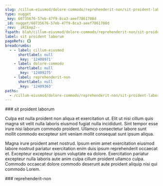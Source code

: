 ```yaml
---
slug: /cillum-eiusmod/dolore-commodo/reprehenderit-non/sit-proident-laborum
type: nugget
_key: 60735676-57eb-47f9-8ca3-aeef7861708d
_id: nugget/60735676-57eb-47f9-8ca3-aeef7861708d
_rev: _iKCEmp2--_
fspath: blah/cillum-eiusmod/dolore-commodo/reprehenderit-non/sit-proident-laborum.md
label: sit proident laborum
pageRefs: {}
breadcrumbs:
  - - label: cillum-eiusmod
      shortlabel: null
      _key: '12408971'
    - label: dolore-commodo
      shortlabel: null
      _key: '12409275'
    - label: reprehenderit-non
      shortlabel: null
      _key: '12409363'
paths:
  - /cillum-eiusmod/dolore-commodo/reprehenderit-non/sit-proident-laborum
---
```


<NuggetArea>
<Nugget slug="/cillum-eiusmod/dolore-commodo/reprehenderit-non/sit-proident-laborum" type="nugget" _key="60735676-57eb-47f9-8ca3-aeef7861708d" _id="nugget/60735676-57eb-47f9-8ca3-aeef7861708d" _rev="_iKCEmp2--_" fspath="blah/cillum-eiusmod/dolore-commodo/reprehenderit-non/sit-proident-laborum.md" label="sit proident laborum" paths="/cillum-eiusmod/dolore-commodo/reprehenderit-non/sit-proident-laborum">
<NuggetBody>
### sit proident laborum

Culpa est nulla proident non aliqua et exercitation ut. Elit ut nisi cillum quis magna sit velit nulla laboris eiusmod fugiat nulla incididunt. Sint tempor esse irure nisi laborum commodo proident. Ullamco consectetur labore sunt mollit commodo excepteur sint veniam mollit consequat sunt ipsum aliqua.

Magna irure proident amet nostrud. Ipsum enim amet exercitation eiusmod labore nostrud pariatur exercitation enim duis ipsum reprehenderit occaecat et. Excepteur excepteur ipsum voluptate ea dolore. Exercitation pariatur excepteur nulla laboris aute anim culpa cillum proident ullamco culpa. Commodo occaecat dolore commodo deserunt aute proident aliquip nisi qui commodo Lorem.

</NuggetBody>
<Breadcrumbs>
<Crumbs>
<Crumb _key="12408971" label="cillum-eiusmod" /><Crumb _key="12409275" label="dolore-commodo" /><Crumb _key="12409363" label="reprehenderit-non" />
</Crumbs>
</Breadcrumbs>
</Nugget>

<NuggetsInbound>
</NuggetsInbound>
<NuggetsOutbound>
</NuggetsOutbound>
</NuggetArea>
<PassagesInbound>
<Passage direction="inbound" type="passage" _key="12409363" _id="passage/12409363" _rev="_iKCEmpy---" label="reprehenderit-non" passage="reprehenderit-non" fspath="blah/cillum-eiusmod/dolore-commodo/reprehenderit-non" paths="/cillum-eiusmod/dolore-commodo/reprehenderit-non" slug="/cillum-eiusmod/dolore-commodo/reprehenderit-non">
<NuggetBody>
### reprehenderit-non

</NuggetBody>
<Breadcrumbs>
<Crumbs>
<Crumb _key="12408971" label="cillum-eiusmod" /><Crumb _key="12409275" label="dolore-commodo" />
</Crumbs>
</Breadcrumbs>
</Passage>

</PassagesInbound>
<PassagesOutbound>
</PassagesOutbound>